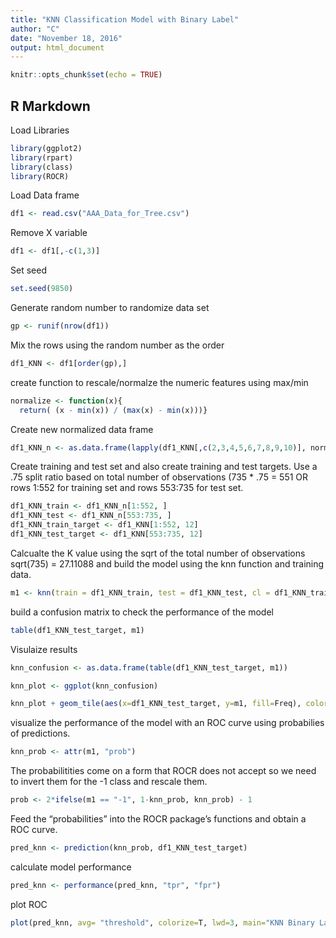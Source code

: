 ```yaml
---
title: "KNN Classification Model with Binary Label"
author: "C"
date: "November 18, 2016"
output: html_document
---
```


```r
knitr::opts_chunk$set(echo = TRUE)
```

## R Markdown

Load Libraries
```r
library(ggplot2)
library(rpart)
library(class)
library(ROCR)
```
Load Data frame 


```r
df1 <- read.csv("AAA_Data_for_Tree.csv")

```

Remove X variable

```r
df1 <- df1[,-c(1,3)]

```

Set seed

```r
set.seed(9850)

```

Generate random number to randomize data set

```r
gp <- runif(nrow(df1))

```

Mix the rows using the random number as the order

```r

df1_KNN <- df1[order(gp),]

```

create function to rescale/normalze the numeric features using max/min

```r
normalize <- function(x){
  return( (x - min(x)) / (max(x) - min(x)))}

```

Create new normalized data frame

```r

df1_KNN_n <- as.data.frame(lapply(df1_KNN[,c(2,3,4,5,6,7,8,9,10)], normalize))

```

Create training and test set and also create training and test targets. Use a .75 split ratio based on total number of observations (735 * .75 = 551 OR rows 1:552 for training set and rows 553:735 for test set.

```r
df1_KNN_train <- df1_KNN_n[1:552, ]
df1_KNN_test <- df1_KNN_n[553:735, ]
df1_KNN_train_target <- df1_KNN[1:552, 12]
df1_KNN_test_target <- df1_KNN[553:735, 12]

```

Calcualte the K value using the sqrt of the total number of observations sqrt(735) = 27.11088 and build the model using the knn function and training data.
```r
m1 <- knn(train = df1_KNN_train, test = df1_KNN_test, cl = df1_KNN_train_target, k=11, prob = TRUE)

```

build a confusion matrix to check the performance of the model

```r
table(df1_KNN_test_target, m1)

```

Visulaize results 

```r
knn_confusion <- as.data.frame(table(df1_KNN_test_target, m1))

knn_plot <- ggplot(knn_confusion)

knn_plot + geom_tile(aes(x=df1_KNN_test_target, y=m1, fill=Freq), color = "gray") + scale_x_discrete(name="Actual Class") + scale_y_discrete(name="Predicted Class") + scale_fill_gradient(high = "red") + labs(fill="Frequency", title = "KNN Confusion Matrix") + geom_text(data = knn_confusion, aes(x=df1_KNN_test_target, y=m1, label=Freq), color = "white")

```
visualize the performance of the model with an ROC curve using probabilies of predictions.

```r
knn_prob <- attr(m1, "prob")

```
The probabilitities come on a form that ROCR does not accept so we need to invert them for the -1 class and rescale them.

```r
prob <- 2*ifelse(m1 == "-1", 1-knn_prob, knn_prob) - 1
```
Feed the "probabilities" into the ROCR package's functions and obtain a ROC curve.

```r
pred_knn <- prediction(knn_prob, df1_KNN_test_target)
```
calculate model performance
```r
pred_knn <- performance(pred_knn, "tpr", "fpr")
```
plot ROC
```r
plot(pred_knn, avg= "threshold", colorize=T, lwd=3, main="KNN Binary Label ROC Curve")
```


